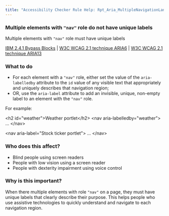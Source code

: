 ```yaml
---
title: "Accessibility Checker Rule Help: Rpt_Aria_MultipleNavigationLandmarks_Implicit"
---
```


<div className="toolHelp">
<Row>
<Column colLg={11} colMd={5} colSm={4} className="toolMain">

<div id="locLevel"></div>

### Multiple elements with `"nav"` role do not have unique labels
Multiple elements with `"nav"` role must have unique labels

[IBM 2.4.1 Bypass Blocks](http://www.ibm.com/able/guidelines/ci162/bypass_blocks.html) | [W3C WCAG 2.1 technique ARIA6](https://www.w3.org/WAI/WCAG21/Techniques/aria/ARIA6) |  [W3C WCAG 2.1 technique ARIA13](https://www.w3.org/WAI/WCAG21/Techniques/aria/ARIA13)

<div id="locSnippet"></div>

### What to do

* For each element with a `"nav"` role, either set the value of the `aria-labelledby` attribute to the `id` value of any visible text that appropriately and uniquely describes that navigation region;
* OR, use the `aria-label` attribute to add an invisible, unique, non-empty label to an element with the `"nav"` role.


For example:

<CodeSnippet type="multi" light={true}>&lt;h2 id="weather"&gt;Weather portlet&lt;/h2&gt;
&lt;nav aria-labelledby="weather"&gt;
	...
&lt;/nav&gt;
    
&lt;nav aria-label="Stock ticker portlet"&gt;
		...
&lt;/nav&gt;</CodeSnippet>


</Column>
<Column colLg={5} colMd={3} colSm={4} className="toolLeft">

### Who does this affect?

* Blind people using screen readers
* People with low vision using a screen reader
* People with dexterity impairment using voice control

### Why is this important?

When there multiple elements with role `"nav"` on a page, they must have unique labels that clearly describe their purpose. This helps people who use assistive technologies to quickly understand and navigate to each navigation region.

</Column>
</Row>
</div>
